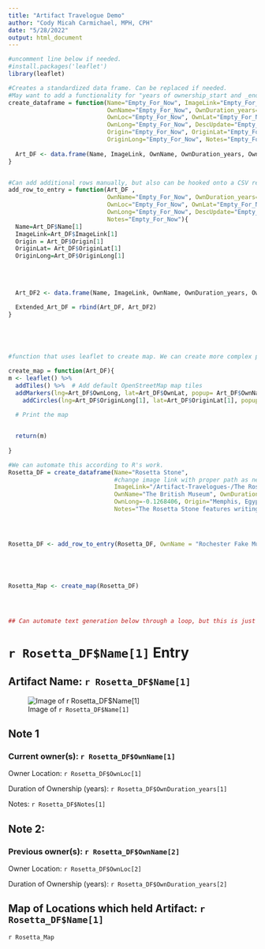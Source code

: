 ```yaml
---
title: "Artifact Travelogue Demo"
author: "Cody Micah Carmichael, MPH, CPH"
date: "5/28/2022"
output: html_document
---
```

```r
#uncomment line below if needed.
#install.packages('leaflet')
library(leaflet)

```
```r


#Creates a standardized data frame. Can be replaced if needed.
#May want to add a functionality for "years of ownership_start and _end, e.g. 1808, 2022, so that way we can sort entries based on that. 
create_dataframe = function(Name="Empty_For_Now", ImageLink="Empty_For_Now",
                            OwnName="Empty_For_Now", OwnDuration_years="Empty_For_Now",
                            OwnLoc="Empty_For_Now", OwnLat="Empty_For_Now",
                            OwnLong="Empty_For_Now", DescUpdate="Empty_For_Now", 
                            Origin="Empty_For_Now", OriginLat="Empty_For_Now", 
                            OriginLong="Empty_For_Now", Notes="Empty_For_Now"){
  
  Art_DF <- data.frame(Name, ImageLink, OwnName, OwnDuration_years, OwnLoc, OwnLat, OwnLong, DescUpdate, Origin, OriginLat, OriginLong, Notes )
}


#Can add additional rows manually, but also can be hooked onto a CSV read, interactive doc, etc, or left out for main create function.
add_row_to_entry = function(Art_DF ,
                            OwnName="Empty_For_Now", OwnDuration_years="Empty_For_Now",
                            OwnLoc="Empty_For_Now", OwnLat="Empty_For_Now",
                            OwnLong="Empty_For_Now", DescUpdate="Empty_For_Now", 
                            Notes="Empty_For_Now"){
  Name=Art_DF$Name[1]
  ImageLink=Art_DF$ImageLink[1]
  Origin = Art_DF$Origin[1]
  OriginLat= Art_DF$OriginLat[1]
  OriginLong=Art_DF$OriginLong[1]
  
  
  
  
  Art_DF2 <- data.frame(Name, ImageLink, OwnName, OwnDuration_years, OwnLoc, OwnLat, OwnLong, DescUpdate, Origin, OriginLat, OriginLong, Notes )
  
  Extended_Art_DF = rbind(Art_DF, Art_DF2)
}





#function that uses leaflet to create map. We can create more complex popups (length of stay, previous owner, etc), this is just a tech demo. 

create_map = function(Art_DF){
m <- leaflet() %>%
  addTiles() %>%  # Add default OpenStreetMap map tiles
  addMarkers(lng=Art_DF$OwnLong, lat=Art_DF$OwnLat, popup= Art_DF$OwnName) %>%
    addCircles(lng=Art_DF$OriginLong[1], lat=Art_DF$OriginLat[1], popup= paste("Origin:",Art_DF$Origin[1]), color = "Orange")
  
  # Print the map


  return(m)
  
}

```
```r

#We can automate this according to R's work. 
Rosetta_DF = create_dataframe(Name="Rosetta Stone",
                              #change image link with proper path as needed, or we can use relative paths later. 
                              ImageLink="/Artifact-Travelogues-/The Rosetta Stone/rosettastone.jpg",
                              OwnName="The British Museum", OwnDuration_years=220, OwnLoc="London, England", OwnLat=51.519466,
                              OwnLong=-0.1268406, Origin="Memphis, Egypt", OriginLat = 29.844722, OriginLong = 31.250833,
                              Notes="The Rosetta Stone features writing in Greek, Latin, and Egyptian.")




Rosetta_DF <- add_row_to_entry(Rosetta_DF, OwnName = "Rochester Fake Museum", OwnLoc = "Rochester, New York", OwnDuration_years = 3, OwnLat = 43.161030, OwnLong = -77.610924  )





Rosetta_Map <- create_map(Rosetta_DF)




## Can automate text generation below through a loop, but this is just to make sure it matches expectations
```


# `r Rosetta_DF$Name[1]` Entry


## **Artifact Name: `r Rosetta_DF$Name[1]`**


![Image of `r Rosetta_DF$Name[1]` ](`r Rosetta_DF$ImageLink[1]`)


## Note 1

### Current owner(s): `r Rosetta_DF$OwnName[1]`

Owner Location: `r Rosetta_DF$OwnLoc[1]`

Duration of Ownership (years): `r Rosetta_DF$OwnDuration_years[1]` 

Notes: `r Rosetta_DF$Notes[1]`


## Note 2:

### Previous owner(s): `r Rosetta_DF$OwnName[2]`

Owner Location: `r Rosetta_DF$OwnLoc[2]`

Duration of Ownership (years): `r Rosetta_DF$OwnDuration_years[2]`






## Map of Locations which held Artifact: `r Rosetta_DF$Name[1]`


`r Rosetta_Map`